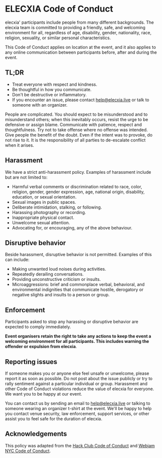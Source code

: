 
<PageLayout mdx>

<Meta title='Code of Conduct' />

# ELECXIA Code of Conduct

elecxia' participants include people from many different backgrounds. The elecxia team is committed to providing a friendly, safe, and welcoming environment for all, regardless of age, disability, gender, nationality, race, religion, sexuality, or similar personal characteristics.

This Code of Conduct applies on location at the event, and it also applies to any online communication between participants before, after and during the event.

## TL;DR
- Treat everyone with respect and kindness.
- Be thoughtful in how you communicate.
- Don't be destructive or inflammatory.
- If you encounter an issue, please contact help@elecxia.live or talk to someone with an organizer.

People are complicated. You should expect to be misunderstood and to misunderstand others; when this inevitably occurs, resist the urge to be defensive or assign blame. Communicate with patience, respect and thoughtfulness. Try not to take offense where no offense was intended. Give people the benefit of the doubt. Even if the intent was to provoke, do not rise to it. It is the responsibility of all parties to de-escalate conflict when it arises.

## Harassment

We have a strict anti-harassment policy. Examples of harassment include but are not limited to:

- Harmful verbal comments or discrimination related to race, color, religion, gender, gender expression, age, national origin, disability, education, or sexual orientation.
- Sexual images in public spaces.
- Deliberate intimidation, stalking, or following.
- Harassing photography or recording.
- Inappropriate physical contact.
- Unwelcome sexual attention.
- Advocating for, or encouraging, any of the above behaviour.

## Disruptive behavior

Beside harassment, disruptive behavior is not permitted. Examples of this can include:

- Making unwanted loud noises during activities.
- Repeatedly derailing conversations.
- Providing unconstructive criticism or insults.
- Microaggressions: brief and commonplace verbal, behavioral, and environmental indignities that communicate hostile, derogatory or negative slights and insults to a person or group.

## Enforcement

Participants asked to stop any harassing or disruptive behavior are expected to comply immediately.

**Event organisers retain the right to take any actions to keep the event a welcoming environment for all participants. This includes warning the offender or expulsion from elecxia**.

## Reporting issues

If someone makes you or anyone else feel unsafe or unwelcome, please report it as soon as possible. Do not post about the issue publicly or try to rally sentiment against a particular individual or group. Harassment and other Code of Conduct violations reduce the value of elecxia for everyone. We want you to be happy at our event.

You can contact us by sending an email to help@elecxia.live or talking to someone wearing an organizer t-shirt at the event. We'll be happy to help you contact venue security, law enforcement, support services, or other assist you to feel safe for the duration of elecxia.

## Acknowledgements
This policy was adapted from the [Hack Club Code of Conduct](https://hackclub.com/conduct/) and [Webjam NYC Code of Conduct](https://webjam.nyc/conduct/).

</PageLayout>
